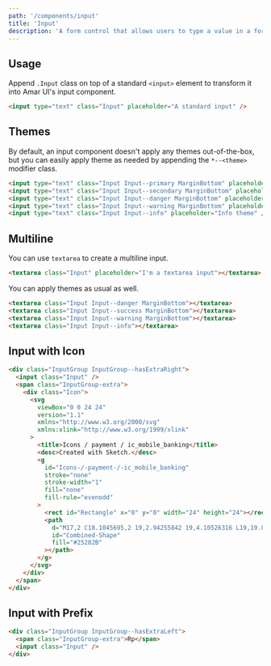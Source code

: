 ```yaml
---
path: '/components/input'
title: 'Input'
description: 'A form control that allows users to type a value in a form of text.'
---
```


## Usage

Append `.Input` class on top of a standard `<input>` element to transform it into Amar UI's input
component.

```html preview=true size=compact
<input type="text" class="Input" placeholder="A standard input" />
```

## Themes

By default, an input component doesn't apply any themes out-of-the-box, but you can easily apply
theme as needed by appending the `*--<theme>` modifier class.

```html preview=true size=compact
<input type="text" class="Input Input--primary MarginBottom" placeholder="Primary theme" />
<input type="text" class="Input Input--secondary MarginBottom" placeholder="Secondary theme" />
<input type="text" class="Input Input--danger MarginBottom" placeholder="Danger theme" />
<input type="text" class="Input Input--warning MarginBottom" placeholder="Warning theme" />
<input type="text" class="Input Input--info" placeholder="Info theme" />
```

## Multiline

You can use `textarea` to create a multiline input.

```html preview=true size=compact
<textarea class="Input" placeholder="I'm a textarea input"></textarea>
```

You can apply themes as usual as well.

```html preview size=compact
<textarea class="Input Input--danger MarginBottom"></textarea>
<textarea class="Input Input--success MarginBottom"></textarea>
<textarea class="Input Input--warning MarginBottom"></textarea>
<textarea class="Input Input--info"></textarea>
```

## Input with Icon

```html preview=true size=compact
<div class="InputGroup InputGroup--hasExtraRight">
  <input class="Input" />
  <span class="InputGroup-extra">
    <div class="Icon">
      <svg
        viewBox="0 0 24 24"
        version="1.1"
        xmlns="http://www.w3.org/2000/svg"
        xmlns:xlink="http://www.w3.org/1999/xlink"
      >
        <title>Icons / payment / ic_mobile_banking</title>
        <desc>Created with Sketch.</desc>
        <g
          id="Icons-/-payment-/-ic_mobile_banking"
          stroke="none"
          stroke-width="1"
          fill="none"
          fill-rule="evenodd"
        >
          <rect id="Rectangle" x="0" y="0" width="24" height="24"></rect>
          <path
            d="M17,2 C18.1045695,2 19,2.94255842 19,4.10526316 L19,19.8947368 C19,21.0574416 18.1045695,22 17,22 L7,22 C5.8954305,22 5,21.0574416 5,19.8947368 L5,4.10526316 C5,2.94255842 5.8954305,2 7,2 L17,2 Z M13,19.25 L11,19.25 C10.5857864,19.25 10.25,19.5857864 10.25,20 C10.25,20.4142136 10.5857864,20.75 11,20.75 L13,20.75 C13.4142136,20.75 13.75,20.4142136 13.75,20 C13.75,19.5857864 13.4142136,19.25 13,19.25 Z M17,4 L7,4 L7,18 L17,18 L17,4 Z"
            id="Combined-Shape"
            fill="#25282B"
          ></path>
        </g>
      </svg>
    </div>
  </span>
</div>
```

## Input with Prefix

```html preview=true size=compact
<div class="InputGroup InputGroup--hasExtraLeft">
  <span class="InputGroup-extra">Rp</span>
  <input class="Input" />
</div>
```
